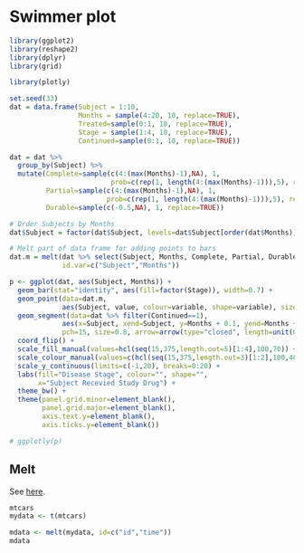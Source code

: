 # Swimmer plot

```r
library(ggplot2)
library(reshape2)
library(dplyr)
library(grid)

library(plotly)
```

```r
set.seed(33)
dat = data.frame(Subject = 1:10, 
                 Months = sample(4:20, 10, replace=TRUE),
                 Treated=sample(0:1, 10, replace=TRUE),
                 Stage = sample(1:4, 10, replace=TRUE),
                 Continued=sample(0:1, 10, replace=TRUE))

dat = dat %>%
  group_by(Subject) %>%
  mutate(Complete=sample(c(4:(max(Months)-1),NA), 1, 
                         prob=c(rep(1, length(4:(max(Months)-1))),5), replace=TRUE),
         Partial=sample(c(4:(max(Months)-1),NA), 1, 
                        prob=c(rep(1, length(4:(max(Months)-1))),5), replace=TRUE),
         Durable=sample(c(-0.5,NA), 1, replace=TRUE))

# Order Subjects by Months
dat$Subject = factor(dat$Subject, levels=dat$Subject[order(dat$Months)])

# Melt part of data frame for adding points to bars
dat.m = melt(dat %>% select(Subject, Months, Complete, Partial, Durable),
             id.var=c("Subject","Months"))
```


```r
p <- ggplot(dat, aes(Subject, Months)) +
  geom_bar(stat="identity", aes(fill=factor(Stage)), width=0.7) +
  geom_point(data=dat.m, 
             aes(Subject, value, colour=variable, shape=variable), size=4) +
  geom_segment(data=dat %>% filter(Continued==1), 
             aes(x=Subject, xend=Subject, y=Months + 0.1, yend=Months + 1), 
             pch=15, size=0.8, arrow=arrow(type="closed", length=unit(0.1,"in"))) +
  coord_flip() +
  scale_fill_manual(values=hcl(seq(15,375,length.out=5)[1:4],100,70)) +
  scale_colour_manual(values=c(hcl(seq(15,375,length.out=3)[1:2],100,40),"black")) +
  scale_y_continuous(limits=c(-1,20), breaks=0:20) +
  labs(fill="Disease Stage", colour="", shape="", 
       x="Subject Recevied Study Drug") +
  theme_bw() +
  theme(panel.grid.minor=element_blank(),
        panel.grid.major=element_blank(),
        axis.text.y=element_blank(),
        axis.ticks.y=element_blank())

# ggplotly(p)
```


## Melt

See [here](https://www.statmethods.net/management/reshape.html).

```r
mtcars
mydata <- t(mtcars)
```

```r
mdata <- melt(mydata, id=c("id","time"))
mdata
```
